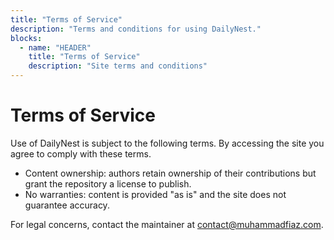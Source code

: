 ```yaml
---
title: "Terms of Service"
description: "Terms and conditions for using DailyNest."
blocks:
  - name: "HEADER"
    title: "Terms of Service"
    description: "Site terms and conditions"
---
```


# Terms of Service

Use of DailyNest is subject to the following terms. By accessing the site you agree to comply with these terms.

- Content ownership: authors retain ownership of their contributions but grant the repository a license to publish.
- No warranties: content is provided "as is" and the site does not guarantee accuracy.

For legal concerns, contact the maintainer at [contact@muhammadfiaz.com](mailto:contact@muhammadfiaz.com).
